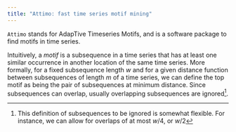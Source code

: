```yaml
---
title: "Attimo: fast time series motif mining"
---
```


`Attimo` stands for AdapTive Timeseries Motifs, and is a software package to find motifs in time series.

Intuitively, a _motif_ is a subsequence in a time series that has at least one similar occurrence in another location of the same time series.
More formally, for a fixed subsequence length $w$ and for a given distance function between subsequences of length $m$ of a time series, we can define the top motif as being the pair of subsequences at minimum distance.
Since subsequences can overlap, usually overlapping subsequences are ignored^[This definition of subsequences to be ignored is somewhat flexible. For instance, we can allow for overlaps of at most $w/4$, or $w/2$].

